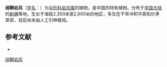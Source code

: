 {{NoteTA|G1=LS}}
{{Speciesbox
| name = 阔鞘岩风
| status = 
| status_system = 
| image = 
| genus = Libanotis
| species = acaulis
| authority = Shan et Sheh
}}

'''阔鞘岩风'''（[[学名|学名]]：{{lang|la|''Libanotis acaulis''}}）为[[伞形科|伞形科]][[岩风属|岩风属]]的植物，是中国的特有植物。分布于[[中国大陆|中国大陆]]的[[新疆|新疆]]等地，生长于海拔2,300米至2,600米的地区，多生在干旱冲积平原和针茅草原，目前尚未由人工引种栽培。

== 参考文献 ==
<div class="references-small">
* {{cite web| url =http://www.bioinfo.cn/db05/KmzwSpecies.php?action=view&id=22832| title =阔鞘岩风| work =《中国高等植物数据库全库》| publisher =中国科学院微生物研究所| author =昆明植物研究所| accessdate =2009-02-25| deadurl =yes| archiveurl =https://web.archive.org/web/20160305001810/http://www.bioinfo.cn/db05/KmzwSpecies.php?action=view&id=22832| archivedate =2016-03-05}}
</div>
{{Taxonbar|from=Q15231401}}

[[Category:岩风属|阔鞘岩风]]


{{Apiales-stub}}